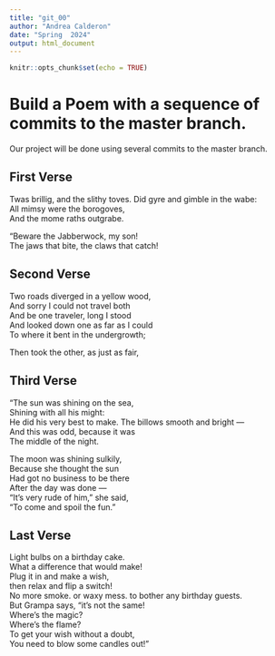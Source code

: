 ```yaml
---
title: "git_00"
author: "Andrea Calderon"
date: "Spring  2024"
output: html_document
---
```


```r
knitr::opts_chunk$set(echo = TRUE)
```
# Build a Poem with a sequence of commits to the master branch.
Our project will be done using several commits to the master branch.
<!-- Do not modify or change any text in "!--" bracketed areas such as this --- these are instructions to
you, if you change any of this the git program will notice it and compromise your git merging strategy !-->

## First Verse 
<!--Put the first five lines of a poem by Lewis Carrol in this section!-->

Twas brillig, and the slithy toves. 
      Did gyre and gimble in the wabe:  
All mimsy were the borogoves,  
      And the mome raths outgrabe.  

“Beware the Jabberwock, my son!  
      The jaws that bite, the claws that catch!  

## Second Verse
<!--Put the first five lines of a poem by Robert Frost here!-->

Two roads diverged in a yellow wood,  
And sorry I could not travel both  
And be one traveler, long I stood  
And looked down one as far as I could   
To where it bent in the undergrowth;  

Then took the other, as just as fair,  

## Third Verse
<!--Put the first two verses of The Walrus and the Carpenter here!-->


"The sun was shining on the sea,  
      Shining with all his might:  
He did his very best to make. 
      The billows smooth and bright —  
And this was odd, because it was  
      The middle of the night.  

The moon was shining sulkily,  
      Because she thought the sun  
Had got no business to be there  
      After the day was done —  
"It's very rude of him," she said,  
      "To come and spoil the fun."   
      
## Last Verse
<!--Put a short poem of your choice 8-20 lines,here!-->

Light bulbs on a birthday cake.  
What a difference that would make!  
     Plug it in and make a wish,  
     then relax and flip a switch!  
No more smoke. 
      or waxy mess. 
      to bother any birthday guests.  
But Grampa says, “it’s not the same!  
      Where’s the magic?  
       Where’s the flame?  
To get your wish without a doubt,  
You need to blow some candles out!”  

